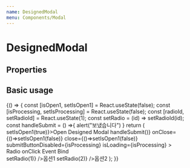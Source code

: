 ```yaml
---
name: DesignedModal
menu: Components/Modal
---
```



# DesignedModal

## Properties

<Props of={DesignedModal} />

## Basic usage

<Playground>
  {() => {
    const [isOpen1, setIsOpen1] = React.useState(false);
    const [isProcessing, setIsProcessing] = React.useState(false);
    const [radioId, setRadioId] = React.useState(1);
    const setRadio = (id) => setRadioId(id);
    const handleSubmit = () =>{
      alert("보냈습니다")
    }
    return (
      <Container>
        <BaseButton fill width={250} size={"large"} onClick={()=>setIsOpen1(true)}>Open Designed Modal</BaseButton>
        <DesignedModal 
          isOpen={isOpen1}
          title={`구매`}
          subTitle={"이용권 구매하기"}
          submitText="확인"
          closeText="취소"
          submit={() => handleSubmit()}
          onClose={()=>setIsOpen1(false)}
          close={()=>setIsOpen1(false)}
          submitButtonDisabled={isProcessing}
          isLoading={isProcessing}
        >
          <DoczContainer direction="row">
            <div>Radio onClick Event Bind</div>
          </DoczContainer>
          <DoczContainer direction="row">
            <Radio isChecked={radioId===1} onClick={() => setRadio(1)} /><span>옵션1</span> 
            <Radio isChecked={radioId===2} onClick={() => setRadio(2)} /><span>옵션2</span>
          </DoczContainer>
        </DesignedModal>
      </Container>
    );
  }}
</Playground>
